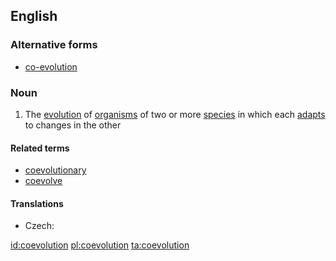 ==English==

===Alternative forms===
* [[co-evolution]]

===Noun===
{{wikipedia|co-evolution}}
{{en-noun|-}}

# {{biology}} The [[evolution]] of [[organism]]s of two or more [[species]] in which each [[adapt]]s to changes in the other

====Related terms====
* [[coevolutionary]]
* [[coevolve]]

====Translations====
{{trans-top|evolution featuring mutual adaptation}}
* Czech: {{t-|cs|koevoluce|f}}
{{trans-mid}}
{{trans-bottom}}

[[id:coevolution]]
[[pl:coevolution]]
[[ta:coevolution]]